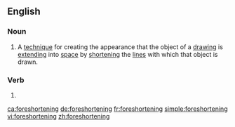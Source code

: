 ==English==

===Noun===
{{en-noun|~}}
# {{label|en|arts}} A [[technique]] for creating the appearance that the object of a [[drawing]] is [[extend]]ing into [[space]] by [[shorten]]ing the [[line]]s with which that object is drawn.

===Verb===
{{head|en|present participle}}

# {{present participle of|foreshorten|lang=en|nocat=1}}

[[ca:foreshortening]]
[[de:foreshortening]]
[[fr:foreshortening]]
[[simple:foreshortening]]
[[vi:foreshortening]]
[[zh:foreshortening]]